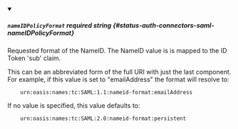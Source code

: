 
<details className="config-field" data-expandable="false" open>
<summary>

##### `nameIDPolicyFormat` <span className="config-field-required" data-required="false">required</span> <span className="config-field-type">string</span> <span className="config-field-default"></span> <span className="config-field-enum"></span> {#status-auth-connectors-saml-nameIDPolicyFormat}

Requested format of the NameID. The NameID value is is mapped to the ID Token
'sub' claim.

This can be an abbreviated form of the full URI with just the last component. For
example, if this value is set to "emailAddress" the format will resolve to:

		urn:oasis:names:tc:SAML:1.1:nameid-format:emailAddress

If no value is specified, this value defaults to:

		urn:oasis:names:tc:SAML:2.0:nameid-format:persistent


</summary>



</details>
